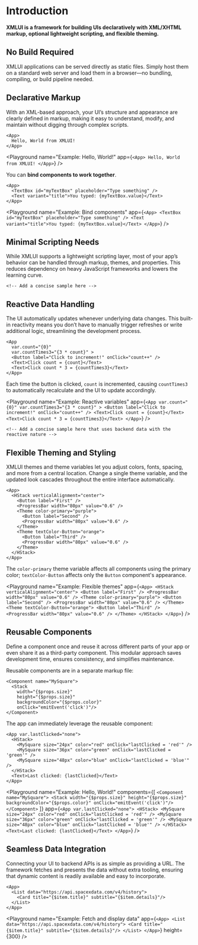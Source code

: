 
# Introduction

**XMLUI is a framework for building UIs declaratively with XML/XHTML markup, optional lightweight scripting, and flexible theming.**

## No Build Required

<Callout type="info" emoji="💡">
  XMLUI applications can be served directly as static files. Simply host them on a standard web server and load them in
  a browser—no bundling, compiling, or build pipeline needed.
</Callout>

## Declarative Markup

<Callout type="info" emoji="💡">
  With an XML-based approach, your UI’s structure and appearance are clearly defined in markup, making it easy to
  understand, modify, and maintain without digging through complex scripts.
</Callout>

```ueml copy
<App>
  Hello, World from XMLUI!
</App>
```

<Playground
  name="Example: Hello, World!"
  app={`
    <App>
      Hello, World from XMLUI!
    </App>
  `}
/>

You can **bind components to work together**.

```ueml copy /myTextBox/ /myTextBox.value/
<App>
  <TextBox id="myTextBox" placeholder="Type something" />
  <Text variant="title">You typed: {myTextBox.value}</Text>
</App>
```

<Playground
  name="Example: Bind components"
  app={`
    <App>
      <TextBox id="myTextBox" placeholder="Type something" />
      <Text variant="title">You typed: {myTextBox.value}</Text>
    </App>
  `}
/>

## Minimal Scripting Needs

<Callout type="info" emoji="💡">
  While XMLUI supports a lightweight scripting layer, most of your app’s behavior can be handled through markup, themes,
  and properties. This reduces dependency on heavy JavaScript frameworks and lowers the learning curve.
</Callout>

```ueml copy
<!-- Add a concise sample here -->
```

## Reactive Data Handling

<Callout type="info" emoji="💡">
  The UI automatically updates whenever underlying data changes. This built-in reactivity means you don’t have to
  manually trigger refreshes or write additional logic, streamlining the development process.
</Callout>

```ueml copy /countTimes3="{3 * count}"/ /countTimes3/
<App
  var.count="{0}"
  var.countTimes3="{3 * count}" >
  <Button label="Click to increment!" onClick="count++" />
  <Text>Click count = {count}</Text>
  <Text>Click count * 3 = {countTimes3}</Text>
</App>
```

Each time the button is clicked, `count` is incremented, causing `countTimes3` to automatically recalculate and the UI to update accordingly.

<Playground
  name="Example: Reactive variables"
  app={`
    <App
      var.count="{0}"
      var.countTimes3="{3 * count}" >
      <Button
        label="Click to increment!"
        onClick="count++" />
      <Text>Click count = {count}</Text>
      <Text>Click count * 3 = {countTimes3}</Text>
    </App>
  `}
/>

```ueml copy
<!-- Add a concise sample here that uses backend data with the reactive nature -->
```

## Flexible Theming and Styling

<Callout type="info" emoji="💡">
  XMLUI themes and theme variables let you adjust colors, fonts, spacing, and more from a central location. Change a
  single theme variable, and the updated look cascades throughout the entire interface automatically.
</Callout>

```ueml copy {5, 9}
<App>
  <HStack verticalAlignment="center">
    <Button label="First" />
    <ProgressBar width="80px" value="0.6" />
    <Theme color-primary="purple">
      <Button label="Second" />
      <ProgressBar width="80px" value="0.6" />
    </Theme>
    <Theme textColor-Button="orange">
      <Button label="Third" />
      <ProgressBar width="80px" value="0.6" />
    </Theme>
  </HStack>
</App>
```

The `color-primary` theme variable affects all components using the primary color; `textColor-Button` affects only the `Button` component's appearance.

<Playground
  name="Example: Flexible themes"
  app={`
    <App>
      <HStack verticalAlignment="center">
        <Button label="First" />
        <ProgressBar width="80px" value="0.6" />
        <Theme color-primary="purple">
          <Button label="Second" />
          <ProgressBar width="80px" value="0.6" />
        </Theme>
        <Theme textColor-Button="orange">
          <Button label="Third" />
          <ProgressBar width="80px" value="0.6" />
        </Theme>
      </HStack>
    </App>
  `}
/>

## Reusable Components

<Callout type="info" emoji="💡">
  Define a component once and reuse it across different parts of your app or even share it as a third-party component.
  This modular approach saves development time, ensures consistency, and simplifies maintenance.
</Callout>

Reusable components are in a separate markup file:

```ueml copy filename="components/MySquare.xmlui" /MySquare/
<Component name="MySquare">
  <Stack
    width="{$props.size}"
    height="{$props.size}"
    backgroundColor="{$props.color}"
    onClick="emitEvent('click')"/>
</Component>
```

The app can immediately leverage the reusable component:

```ueml copy filename="Main.xmlui" /MySquare/
<App var.lastClicked="none">
  <HStack>
    <MySquare size="24px" color="red" onClick="lastClicked = 'red'" />
    <MySquare size="36px" color="green" onClick="lastClicked = 'green'" />
    <MySquare size="48px" color="blue" onClick="lastClicked = 'blue'" />
  </HStack>
  <Text>Last clicked: {lastClicked}</Text>
</App>
```

<Playground
  name="Example: Hello, World!"
  components={[
    `
      <Component name="MySquare">
        <Stack
          width="{$props.size}"
          height="{$props.size}"
          backgroundColor="{$props.color}"
          onClick="emitEvent('click')"/>
      </Component>
    `
  ]}
  app={`
    <App var.lastClicked="none">
      <HStack>
        <MySquare size="24px" color="red" onClick="lastClicked = 'red'" />
        <MySquare size="36px" color="green" onClick="lastClicked = 'green'" />
        <MySquare size="48px" color="blue" onClick="lastClicked = 'blue'" />
      </HStack>
      <Text>Last clicked: {lastClicked}</Text>
    </App>
  `}
/>

## Seamless Data Integration

<Callout type="info" emoji="💡">
  Connecting your UI to backend APIs is as simple as providing a URL. The framework fetches and presents the data
  without extra tooling, ensuring that dynamic content is readily available and easy to incorporate.
</Callout>

```ueml copy /data=/
<App>
  <List data="https://api.spacexdata.com/v4/history">
    <Card title="{$item.title}" subtitle="{$item.details}"/>
  </List>
</App>
```

<Playground
  name="Example: Fetch and display data"
  app={`
    <App>
      <List data="https://api.spacexdata.com/v4/history">
        <Card title="{$item.title}" subtitle="{$item.details}"/>
      </List>
    </App>
  `}
  height={300}
/>
